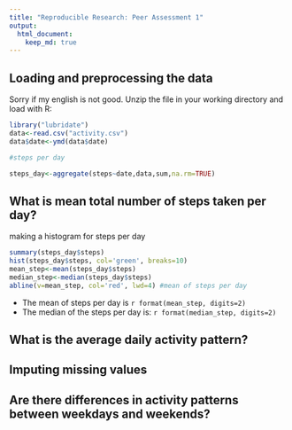 ```yaml
---
title: "Reproducible Research: Peer Assessment 1"
output: 
  html_document:
    keep_md: true
---
```



## Loading and preprocessing the data
Sorry if my english is not good. 
Unzip the file in your working directory and load with R:
```r
library("lubridate")
data<-read.csv("activity.csv")
data$date<-ymd(data$date)

#steps per day

steps_day<-aggregate(steps~date,data,sum,na.rm=TRUE)

```




## What is mean total number of steps taken per day?

making a histogram for steps per day

```r
summary(steps_day$steps)
hist(steps_day$steps, col='green', breaks=10)
mean_step<-mean(steps_day$steps)
median_step<-median(steps_day$steps)
abline(v=mean_step, col='red', lwd=4) #mean of steps per day
```

* The mean of steps per day is `r format(mean_step, digits=2)`
* The median of the steps per day is: `r format(median_step, digits=2)`


## What is the average daily activity pattern?



## Imputing missing values



## Are there differences in activity patterns between weekdays and weekends?

